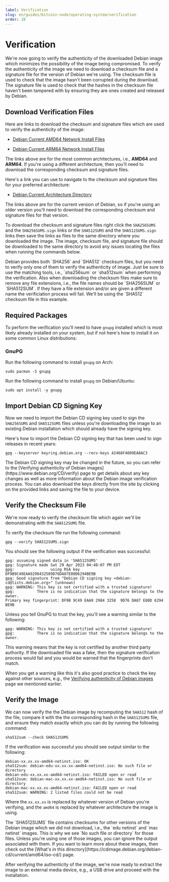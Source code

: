 ```yaml
---
label: Verification
slug: en/guides/bitcoin-node/operating-system/verification
order: 20
---
```



# Verification

We're now going to verify the authenticity of the downloaded Debian image which minimizes the possibility of the image being compromised. To verify the authenticity of the image we need to download a checksum file and a signature file for the version of Debian we're using. The checksum file is used to check that the image hasn't been corrupted during the download. The signature file is used to check that the hashes in the checksum file haven't been tampered with by ensuring they are ones created and released by Debian.

## Download Verification Files

Here are links to download the checksum and signature files which are used to verify the authenticity of the image:

- [Debian Current AMD64 Network Install Files](https://cdimage.debian.org/debian-cd/current/amd64/iso-cd/)

- [Debian Current ARM64 Network Install Files](https://cdimage.debian.org/debian-cd/current/arm64/iso-cd/)

The links above are for the most common architectures, i.e., **AMD64** and **ARM64**. If you're using a different architecture, then you'll need to download the corresponding checksum and signature files.

Here's a link you can use to navigate to the checksum and signature files for your preferred architecture:

- [Debian Current Architecture Directory](https://cdimage.debian.org/debian-cd/current/)

<Callout client:load type="info">
  The links above are for the current version of Debian, so if you're using an older version you'll need to download the corresponding checksum and signature files for that version.
</Callout>

To download the checksum and signature files right click the `SHA256SUMS` and the `SHA256SUMS.sign` links or the `SHA512SUMS` and the `SHA512SUMS.sign` links then save the links as files to the same directory where you downloaded the image. The image, checksum file, and signature file should be downloaded to the same directory to avoid any issues locating the files when running the commands below.

<Callout client:load type="tip">
  Debian provides both `SHA256` and `SHA512` checksum files, but you need to verify only one of them to verify the authenticity of image. Just be sure to use the matching tools, i.e., `sha256sum` or `sha512sum` when performing the verification. Also when downloading the checksum files make sure to remove any file extensions, i.e., the file names should be `SHA256SUM` or `SHA512SUM`. If they have a file extension and/or are given a different name the verificiation process will fail. We'll be using the `SHA512` checksum file in this example.
</Callout>

## Required Packages

To perform the verification you'll need to have `gnupg` installed which is most likely already installed on your system, but if not here's how to install it on some common Linux distributions:

### GnuPG

Run the following command to install `gnupg` on Arch:

```sh:Arch
sudo pacman -S gnupg
```

Run the following command to install `gnupg` on Debian/Ubuntu:

```sh:Debian/Ubuntu
sudo apt install -y gnupg
```

## Import Debian CD Signing Key

Now we need to import the Debian CD signing key used to sign the `SHA256SUMS` and `SHA512SUMS` files unless you're downloading the image to an existing Debian installation which should already have the signing key.

Here's how to import the Debian CD signing key that has been used to sign releases in recent years:

```sh:Import Debian Public Key
gpg --keyserver keyring.debian.org --recv-keys 42468F4009EA8AC3
```

<Callout client:load type="tip">
  The Debian CD signing key may be changed in the future, so you can refer to the [Verifying authenticity of Debian images](https://www.debian.org/CD/verify) page to get details about any key changes as well as more information about the Debian image verification process. You can also download the keys directly from the site by clicking on the provided links and saving the file to your device.
</Callout>

## Verify the Checksum File

We're now ready to verify the checksum file which again we'll be demonstrating with the `SHA512SUMS` file.

To verify the checksum file run the following command:

```sh:Verify Checksum File
gpg --verify SHA512SUMS.sign
```

You should see the following output if the verification was successful:

```sh:Checksum Verification Output
gpg: assuming signed data in 'SHA512SUMS'
gpg: Signature made Sat 29 Apr 2023 04:48:07 PM EDT
gpg:                using RSA key DF9B9C49EAA9298432589D76DA87E80D6294BE9B
gpg: Good signature from "Debian CD signing key <debian-cd@lists.debian.org>" [unknown]
gpg: WARNING: This key is not certified with a trusted signature!
gpg:          There is no indication that the signature belongs to the owner.
Primary key fingerprint: DF9B 9C49 EAA9 2984 3258  9D76 DA87 E80D 6294 BE9B
```

Unless you tell GnuPG to trust the key, you'll see a warning similar to the following:

```sh:GnuPG Warning
gpg: WARNING: This key is not certified with a trusted signature!
gpg:          There is no indication that the signature belongs to the owner.
```

This warning means that the key is not certified by another third party authority. If the downloaded file was a fake, then the signature verification process would fail and you would be warned that the fingerprints don't match.

When you get a warning like this it's also good practice to check the key against other sources, e.g., the [Verifying authenticity of Debian images](https://www.debian.org/CD/verify) page we mentioned earlier.

## Verify the Image

We can now verify the the Debian image by recomputing the `SHA512` hash of the file, compare it with the the corresponding hash in the `SHA512SUMS` file, and ensure they match exactly which you can do by running the following command:

```sh:Verify the Image
sha512sum --check SHA512SUMS
```

If the verification was successful you should see output similar to the following:

```sh:Image Verification Output
debian-xx.xx.xx-amd64-netinst.iso: OK
sha512sum: debian-edu-xx.xx.xx-amd64-netinst.iso: No such file or directory
debian-edu-xx.xx.xx-amd64-netinst.iso: FAILED open or read
sha512sum: debian-mac-xx.xx.xx-amd64-netinst.iso: No such file or directory
debian-mac-xx.xx.xx-amd64-netinst.iso: FAILED open or read
sha512sum: WARNING: 2 listed files could not be read
```

Where the `xx.xx.xx` is replaced by whatever version of Debian you're verifying, and the `amd64` is replaced by whatever architecture the image is using.

<Callout client:load type="info">
  The `SHA512SUMS` file contains checksums for other versions of the Debian image which we did not download, i.e., the `edu netinst` and `mac netinst` images. This is why we see `No such file or directory` for those files. Unless you're using one of those images, you can ignore the output associated with them. If you want to learn more about these images, then check out the [What's in this directory](https://cdimage.debian.org/debian-cd/current/amd64/iso-cd/) page.
</Callout>

After verifying the authenticity of the image, we're now ready to extract the image to an external media device, e.g., a USB drive and proceed with the installation.

